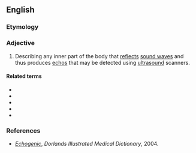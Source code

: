 ==English==

===Etymology===
{{suffix|echo|genic|lang=en}}

===Adjective===
{{en-adj}}

# {{lb|en|medical}} Describing any inner part of the body that [[reflect]]s [[sound wave]]s and thus produces [[echo]]s that may be detected using [[ultrasound]] scanners.

====Related terms====
* {{l|en|echogenicity}}
* {{l|en|hyperechogenic}}
* {{l|en|hyperechogenicity}}
* {{l|en|hypoechogenic}}
* {{l|en|hypoechogenicity}}

===References===
* ''[http://www.mercksource.com/pp/us/cns/cns_hl_dorlands.jspzQzpgzEzzSzppdocszSzuszSzcommonzSzdorlandszSzdorlandzSzdmd_e_01zPzhtm#12320902 Echogenic]'', ''Dorlands Illustrated Medical Dictionary'', 2004.